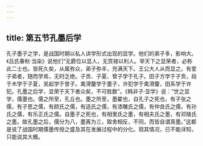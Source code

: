 ```yaml
---
---
---
```

title: 第五节孔墨后学
---



孔子墨子之学，是战国时期以私人讲学形式出现的显学。他们的弟子多，影响大。《吕氏春秋·当染》说他们“无爵位以显人，无赏禄以利人。举天下之显荣者，必称此二士也。皆死久矣，从属弥众，弟子弥丰，充满天下。王公大人从而显之。有爱子弟者，随而学焉，无时乏绝。子贡、子夏、曾子学于孔子。田子方学于子贡，段于木学于子夏，吴起学于曾子。禽滑釐学于墨子，许犯学于禽滑釐，田系学于许犯。孔墨之后学，显荣于天下者众矣，不可胜数”。《韩非子·显学》说：“世之显学，儒墨也。儒之所至，孔丘也。墨之所至，墨翟也，自孔子之死也，有子张之儒，有子思之儒，有颜氏之儒，有适氏之儒，有漆雕氏之儒，有仲良氏之儒，有孙氏之儒，有乐正氏之儒。自墨子之死也，有相里氏之墨，有相夫氏之墨，有邓陵氏之墨。故孔墨之后，儒分为八，墨离为三，取舍相反，不同，而皆自谓真墨。”这都是说了战国时期儒墨传授之盛及其在发展过程中的分化。观其情况，已不能详知，只能说其大概。